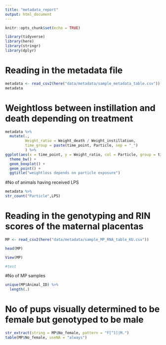 ```yaml
---
title: "metadata_report"
output: html_document
---
```


```r
knitr::opts_chunk$set(echo = TRUE)

library(tidyverse)
library(here)
library(stringr)
library(dplyr)
```

# Reading in the metadata file

```r
metadata <- read_csv2(here("data/metadata/sample_metadata_table.csv"))
metadata
```

# Weightloss between instillation and death depending on treatment

```r
metadata %>%
  mutate(., 
         Weight_ratio = Weight_death / Weight_instillation,
         time_group = paste(time_point, Particle, sep = "_")
         ) %>% 
ggplot(aes(x = time_point, y = Weight_ratio, col = Particle, group = time_group)) +
  theme_bw() + 
  geom_boxplot() +
  geom_point() +
  ggtitle("weightloss depends on particle exposure")
```
#No of animals having received LPS
```r
metadata %>%
str_count("Particle",LPS)
```


# Reading in the genotyping and RIN scores of the maternal placentas
```r
MP <- read_csv2(here("data/metadata/sample_MP_RNA_table_KU.csv"))

head(MP)

View(MP)

#test
```

#No of MP samples
```r
unique(MP$Animal_ID) %>% 
  length(.)
```


# No of pups visually determined to be female but genotyped to be male
```r
str_extract(string = MP$No_female, pattern = "F[^1]|M.") 
table(MP$No_female, useNA = "always")
```

